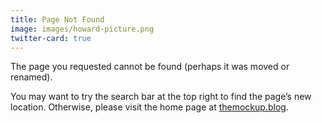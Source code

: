 ```yaml
---
title: Page Not Found
image: images/howard-picture.png
twitter-card: true
---
```


The page you requested cannot be found (perhaps it was moved or renamed).

You may want to try the search bar at the top right to find the page's new location. Otherwise, please visit the home page at [themockup.blog](https://themockup.blog).
